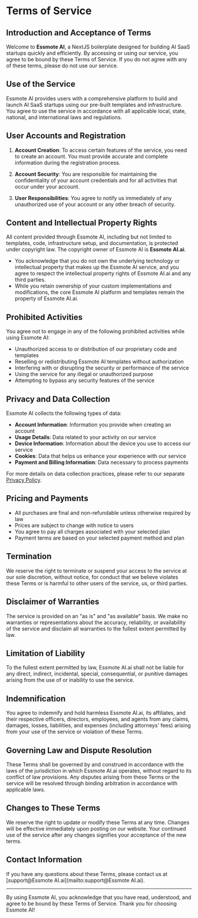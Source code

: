 # Terms of Service

## Introduction and Acceptance of Terms

Welcome to **Essmote AI**, a NextJS boilerplate designed for building AI SaaS startups quickly and efficiently. By accessing or using our service, you agree to be bound by these Terms of Service. If you do not agree with any of these terms, please do not use our service.

## Use of the Service

Essmote AI provides users with a comprehensive platform to build and launch AI SaaS startups using our pre-built templates and infrastructure. You agree to use the service in accordance with all applicable local, state, national, and international laws and regulations.

## User Accounts and Registration

1. **Account Creation**: To access certain features of the service, you need to create an account. You must provide accurate and complete information during the registration process.

2. **Account Security**: You are responsible for maintaining the confidentiality of your account credentials and for all activities that occur under your account.

3. **User Responsibilities**: You agree to notify us immediately of any unauthorized use of your account or any other breach of security.

## Content and Intellectual Property Rights

All content provided through Essmote AI, including but not limited to templates, code, infrastructure setup, and documentation, is protected under copyright law. The copyright owner of Essmote AI is **Essmote AI.ai**.

- You acknowledge that you do not own the underlying technology or intellectual property that makes up the Essmote AI service, and you agree to respect the intellectual property rights of Essmote AI.ai and any third parties.
- While you retain ownership of your custom implementations and modifications, the core Essmote AI platform and templates remain the property of Essmote AI.ai.

## Prohibited Activities

You agree not to engage in any of the following prohibited activities while using Essmote AI:

- Unauthorized access to or distribution of our proprietary code and templates
- Reselling or redistributing Essmote AI templates without authorization
- Interfering with or disrupting the security or performance of the service
- Using the service for any illegal or unauthorized purpose
- Attempting to bypass any security features of the service

## Privacy and Data Collection

Essmote AI collects the following types of data:

- **Account Information**: Information you provide when creating an account
- **Usage Details**: Data related to your activity on our service
- **Device Information**: Information about the device you use to access our service
- **Cookies**: Data that helps us enhance your experience with our service
- **Payment and Billing Information**: Data necessary to process payments

For more details on data collection practices, please refer to our separate [Privacy Policy](/privacy-policy).

## Pricing and Payments

- All purchases are final and non-refundable unless otherwise required by law
- Prices are subject to change with notice to users
- You agree to pay all charges associated with your selected plan
- Payment terms are based on your selected payment method and plan

## Termination

We reserve the right to terminate or suspend your access to the service at our sole discretion, without notice, for conduct that we believe violates these Terms or is harmful to other users of the service, us, or third parties.

## Disclaimer of Warranties

The service is provided on an "as is" and "as available" basis. We make no warranties or representations about the accuracy, reliability, or availability of the service and disclaim all warranties to the fullest extent permitted by law.

## Limitation of Liability

To the fullest extent permitted by law, Essmote AI.ai shall not be liable for any direct, indirect, incidental, special, consequential, or punitive damages arising from the use of or inability to use the service.

## Indemnification

You agree to indemnify and hold harmless Essmote AI.ai, its affiliates, and their respective officers, directors, employees, and agents from any claims, damages, losses, liabilities, and expenses (including attorneys' fees) arising from your use of the service or violation of these Terms.

## Governing Law and Dispute Resolution

These Terms shall be governed by and construed in accordance with the laws of the jurisdiction in which Essmote AI.ai operates, without regard to its conflict of law provisions. Any disputes arising from these Terms or the service will be resolved through binding arbitration in accordance with applicable laws.

## Changes to These Terms

We reserve the right to update or modify these Terms at any time. Changes will be effective immediately upon posting on our website. Your continued use of the service after any changes signifies your acceptance of the new terms.

## Contact Information

If you have any questions about these Terms, please contact us at [support@Essmote AI.ai](mailto:support@Essmote AI.ai).

---

By using Essmote AI, you acknowledge that you have read, understood, and agree to be bound by these Terms of Service. Thank you for choosing Essmote AI!
